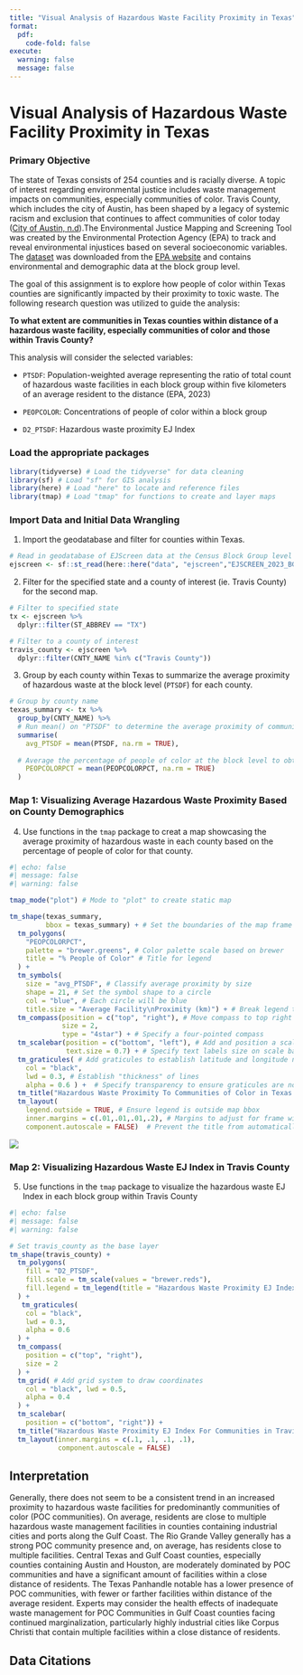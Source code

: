 ```yaml
---
title: "Visual Analysis of Hazardous Waste Facility Proximity in Texas"
format:
  pdf:
    code-fold: false
execute:
  warning: false            
  message: false           
---
```


# Visual Analysis of Hazardous Waste Facility Proximity in Texas

### Primary Objective

The state of Texas consists of 254 counties and is racially diverse. A topic of interest regarding environmental justice includes waste management impacts on communities, especially communities of color. Travis County, which includes the city of Austin, has been shaped by a legacy of systemic racism and exclusion that continues to affect communities of color today ([City of Austin, n.d](https://www.austintexas.gov/department/history-equity-office)).The Environmental Justice Mapping and Screening Tool was created by the Environmental Protection Agency (EPA) to track and reveal environmental injustices based on several socioeconomic variables. The [dataset](https://drive.google.com/file/d/14CauXFZkVh_6z2Euq0m1Sq1kHQ31fiMk/view) was downloaded from the [EPA website](https://www.epa.gov/ejscreen/download-ejscreen-data) and contains environmental and demographic data at the block group level.

The goal of this assignment is to explore how people of color within Texas counties are significantly impacted by their proximity to toxic waste. The following research question was utilized to guide the analysis:

**To what extent are communities in Texas counties within distance of a hazardous waste facility, especially communities of color and those within Travis County?**

This analysis will consider the selected variables:

-   `PTSDF`: Population-weighted average representing the ratio of total count of hazardous waste facilities in each block group within five kilometers of an average resident to the distance (EPA, 2023)

-   `PEOPCOLOR`: Concentrations of people of color within a block group

-   `D2_PTSDF`: Hazardous waste proximity EJ Index

### Load the appropriate packages

```r
library(tidyverse) # Load the tidyverse" for data cleaning
library(sf) # Load "sf" for GIS analysis
library(here) # Load "here" to locate and reference files
library(tmap) # Load "tmap" for functions to create and layer maps
```

### Import Data and Initial Data Wrangling

1.  Import the geodatabase and filter for counties within Texas.

```r
# Read in geodatabase of EJScreen data at the Census Block Group level
ejscreen <- sf::st_read(here::here("data", "ejscreen","EJSCREEN_2023_BG_StatePct_with_AS_CNMI_GU_VI.gdb")) 
```

2.  Filter for the specified state and a county of interest (ie. Travis County) for the second map.

```r
# Filter to specified state
tx <- ejscreen %>%
  dplyr::filter(ST_ABBREV == "TX") 

# Filter to a county of interest 
travis_county <- ejscreen %>%
  dplyr::filter(CNTY_NAME %in% c("Travis County"))
```

3.  Group by each county within Texas to summarize the average proximity of hazardous waste at the block level (`PTSDF`) for each county.

```r
# Group by county name 
texas_summary <- tx %>%
  group_by(CNTY_NAME) %>%
  # Run mean() on "PTSDF" to determine the average proximity of communities to facilities per county
  summarise(
    avg_PTSDF = mean(PTSDF, na.rm = TRUE),
    
  # Average the percentage of people of color at the block level to obtain a singular representative demographic value for each county
    PEOPCOLORPCT = mean(PEOPCOLORPCT, na.rm = TRUE)
  )
```

### Map 1: Visualizing Average Hazardous Waste Proximity Based on County Demographics

4.  Use functions in the `tmap` package to creat a map showcasing the average proximity of hazardous waste in each county based on the percentage of people of color for that county.

```r
#| echo: false
#| message: false
#| warning: false

tmap_mode("plot") # Mode to "plot" to create static map 

tm_shape(texas_summary, 
         bbox = texas_summary) + # Set the boundaries of the map frame with "bbox" parameter to texas_summary
  tm_polygons( 
    "PEOPCOLORPCT",
    palette = "brewer.greens", # Color palette scale based on brewer
    title = "% People of Color" # Title for legend
  ) +
  tm_symbols(
    size = "avg_PTSDF", # Classify average proximity by size
    shape = 21, # Set the symbol shape to a circle
    col = "blue", # Each circle will be blue
    title.size = "Average Facility\nProximity (km)") + # Break legend title to new line
  tm_compass(position = c("top", "right"), # Move compass to top right corner
             size = 2, 
             type = "4star") + # Specify a four-pointed compass
  tm_scalebar(position = c("bottom", "left"), # Add and position a scale bar 
              text.size = 0.7) + # Specify text labels size on scale bar to .7
  tm_graticules( # Add graticules to establish latitude and longitude network
    col = "black",
    lwd = 0.3, # Establish "thickness" of lines
    alpha = 0.6 ) +  # Specify transparency to ensure graticules are not too solid
  tm_title("Hazardous Waste Proximity To Communities of Color in Texas Counties", size = 1.5) + # Give title for the map
  tm_layout(
    legend.outside = TRUE, # Ensure legend is outside map bbox
    inner.margins = c(.01,.01,.01,.2), # Margins to adjust for frame width and height were experimented with to fit all elements neatly
    component.autoscale = FALSE)  # Prevent the title from automatically scaling with the figure 


```

![](Map1.png)

### Map 2: Visualizing Hazardous Waste EJ Index in Travis County

5.  Use functions in the `tmap` package to visualize the hazardous waste EJ Index in each block group within Travis County

```r
#| echo: false
#| message: false
#| warning: false

# Set travis_county as the base layer
tm_shape(travis_county) +
  tm_polygons(
    fill = "D2_PTSDF",
    fill.scale = tm_scale(values = "brewer.reds"),
    fill.legend = tm_legend(title = "Hazardous Waste Proximity EJ Index") # Set the legend title
  ) +
   tm_graticules(
    col = "black", 
    lwd = 0.3, 
    alpha = 0.6
  ) + 
  tm_compass(
    position = c("top", "right"), 
    size = 2
  ) + 
  tm_grid( # Add grid system to draw coordinates
    col = "black", lwd = 0.5, 
    alpha = 0.4
  ) + 
  tm_scalebar( 
    position = c("bottom", "right")) + 
  tm_title("Hazardous Waste Proximity EJ Index For Communities in Travis County", size = .9) + 
  tm_layout(inner.margins = c(.1, .1, .1, .1),  
            component.autoscale = FALSE)
```

## Interpretation

Generally, there does not seem to be a consistent trend in an increased proximity to hazardous waste facilities for predominantly communities of color (POC communities). On average, residents are close to multiple hazardous waste management facilities in counties containing industrial cities and ports along the Gulf Coast. The Rio Grande Valley generally has a strong POC community presence and, on average, has residents close to multiple facilities. Central Texas and Gulf Coast counties, especially counties containing Austin and Houston, are moderately dominated by POC communities and have a significant amount of facilities within a close distance of residents. The Texas Panhandle notable has a lower presence of POC communities, with fewer or farther facilities within distance of the average resident. Experts may consider the health effects of inadequate waste management for POC Communities in Gulf Coast counties facing continued marginalization, particularly highly industrial cities like Corpus Christi that contain multiple facilities within a close distance of residents.

## Data Citations
